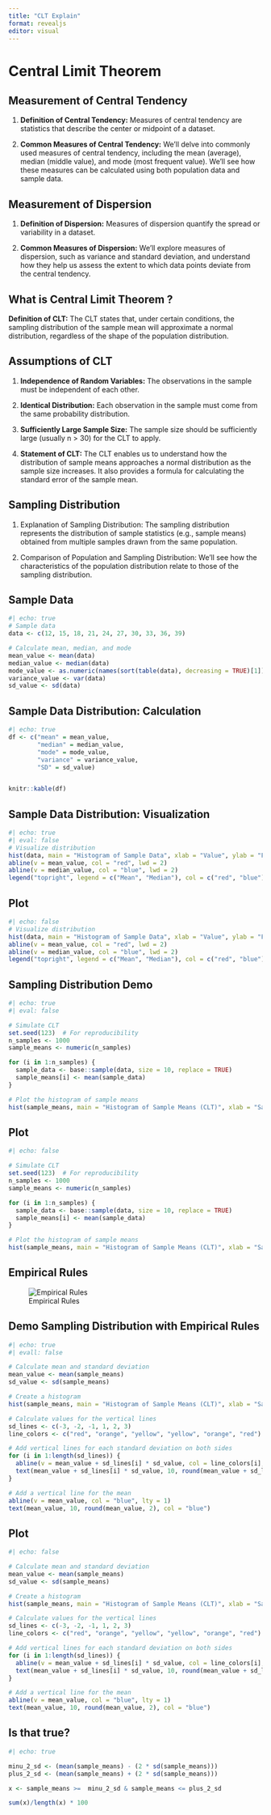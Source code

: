 ```yaml
---
title: "CLT Explain"
format: revealjs
editor: visual
---
```


# Central Limit Theorem

## Measurement of Central Tendency 

1.  **Definition of Central Tendency:** Measures of central tendency are statistics that describe the center or midpoint of a dataset.

2.  **Common Measures of Central Tendency:** We'll delve into commonly used measures of central tendency, including the mean (average), median (middle value), and mode (most frequent value). We'll see how these measures can be calculated using both population data and sample data.

## Measurement of Dispersion 

1.  **Definition of Dispersion:** Measures of dispersion quantify the spread or variability in a dataset.

2.  **Common Measures of Dispersion:** We'll explore measures of dispersion, such as variance and standard deviation, and understand how they help us assess the extent to which data points deviate from the central tendency.

## What is Central Limit Theorem ?

**Definition of CLT:** The CLT states that, under certain conditions, the sampling distribution of the sample mean will approximate a normal distribution, regardless of the shape of the population distribution.

## **Assumptions of CLT**

1.  **Independence of Random Variables:** The observations in the sample must be independent of each other.

2.  **Identical Distribution:** Each observation in the sample must come from the same probability distribution.

3.  **Sufficiently Large Sample Size:** The sample size should be sufficiently large (usually n \> 30) for the CLT to apply.

4.  **Statement of CLT:** The CLT enables us to understand how the distribution of sample means approaches a normal distribution as the sample size increases. It also provides a formula for calculating the standard error of the sample mean.

## Sampling Distribution

1.  Explanation of Sampling Distribution: The sampling distribution represents the distribution of sample statistics (e.g., sample means) obtained from multiple samples drawn from the same population.

2.  Comparison of Population and Sampling Distribution: We'll see how the characteristics of the population distribution relate to those of the sampling distribution.

## Sample Data 

```r
#| echo: true
# Sample data
data <- c(12, 15, 18, 21, 24, 27, 30, 33, 36, 39)

# Calculate mean, median, and mode
mean_value <- mean(data)
median_value <- median(data)
mode_value <- as.numeric(names(sort(table(data), decreasing = TRUE)[1]))
variance_value <- var(data)
sd_value <- sd(data)

```

## Sample Data Distribution: Calculation 

```r
#| echo: true
df <- c("mean" = mean_value, 
        "median" = median_value, 
        "mode" = mode_value, 
        "variance" = variance_value, 
        "SD" = sd_value)


knitr::kable(df)

```

## Sample Data Distribution: Visualization

```r
#| echo: true
#| eval: false
# Visualize distribution
hist(data, main = "Histogram of Sample Data", xlab = "Value", ylab = "Frequency", col = "lightblue")
abline(v = mean_value, col = "red", lwd = 2)
abline(v = median_value, col = "blue", lwd = 2)
legend("topright", legend = c("Mean", "Median"), col = c("red", "blue"), lwd = 2)


```

## Plot

```r
#| echo: false
# Visualize distribution
hist(data, main = "Histogram of Sample Data", xlab = "Value", ylab = "Frequency", col = "lightblue")
abline(v = mean_value, col = "red", lwd = 2)
abline(v = median_value, col = "blue", lwd = 2)
legend("topright", legend = c("Mean", "Median"), col = c("red", "blue"), lwd = 2)
```

## Sampling Distribution Demo

```r
#| echo: true
#| eval: false

# Simulate CLT
set.seed(123)  # For reproducibility
n_samples <- 1000
sample_means <- numeric(n_samples)

for (i in 1:n_samples) {
  sample_data <- base::sample(data, size = 10, replace = TRUE)
  sample_means[i] <- mean(sample_data)
}

# Plot the histogram of sample means
hist(sample_means, main = "Histogram of Sample Means (CLT)", xlab = "Sample Mean", ylab = "Frequency", col = "lightgreen")
```

## Plot

```r
#| echo: false

# Simulate CLT
set.seed(123)  # For reproducibility
n_samples <- 1000
sample_means <- numeric(n_samples)

for (i in 1:n_samples) {
  sample_data <- base::sample(data, size = 10, replace = TRUE)
  sample_means[i] <- mean(sample_data)
}

# Plot the histogram of sample means
hist(sample_means, main = "Histogram of Sample Means (CLT)", xlab = "Sample Mean", ylab = "Frequency", col = "lightgreen")
```

## Empirical Rules 

![Empirical Rules](1_empirical-rule.jpg)

## Demo Sampling Distribution with Empirical Rules 

```r
#| echo: true
#| evall: false

# Calculate mean and standard deviation
mean_value <- mean(sample_means)
sd_value <- sd(sample_means)

# Create a histogram
hist(sample_means, main = "Histogram of Sample Means (CLT)", xlab = "Sample Mean", ylab = "Frequency", col = "lightgreen")

# Calculate values for the vertical lines
sd_lines <- c(-3, -2, -1, 1, 2, 3)
line_colors <- c("red", "orange", "yellow", "yellow", "orange", "red")

# Add vertical lines for each standard deviation on both sides
for (i in 1:length(sd_lines)) {
  abline(v = mean_value + sd_lines[i] * sd_value, col = line_colors[i], lty = 2)
  text(mean_value + sd_lines[i] * sd_value, 10, round(mean_value + sd_lines[i] * sd_value, 2), col = line_colors[i])
}

# Add a vertical line for the mean
abline(v = mean_value, col = "blue", lty = 1)
text(mean_value, 10, round(mean_value, 2), col = "blue")
```

## Plot

```r
#| echo: false

# Calculate mean and standard deviation
mean_value <- mean(sample_means)
sd_value <- sd(sample_means)

# Create a histogram
hist(sample_means, main = "Histogram of Sample Means (CLT)", xlab = "Sample Mean", ylab = "Frequency", col = "lightgreen")

# Calculate values for the vertical lines
sd_lines <- c(-3, -2, -1, 1, 2, 3)
line_colors <- c("red", "orange", "yellow", "yellow", "orange", "red")

# Add vertical lines for each standard deviation on both sides
for (i in 1:length(sd_lines)) {
  abline(v = mean_value + sd_lines[i] * sd_value, col = line_colors[i], lty = 2)
  text(mean_value + sd_lines[i] * sd_value, 10, round(mean_value + sd_lines[i] * sd_value, 2), col = line_colors[i])
}

# Add a vertical line for the mean
abline(v = mean_value, col = "blue", lty = 1)
text(mean_value, 10, round(mean_value, 2), col = "blue")
```

## Is that true? 

```r
#| echo: true

minu_2_sd <- (mean(sample_means) - (2 * sd(sample_means)))
plus_2_sd <- (mean(sample_means) + (2 * sd(sample_means)))

x <- sample_means >=  minu_2_sd & sample_means <= plus_2_sd

sum(x)/length(x) * 100
```
